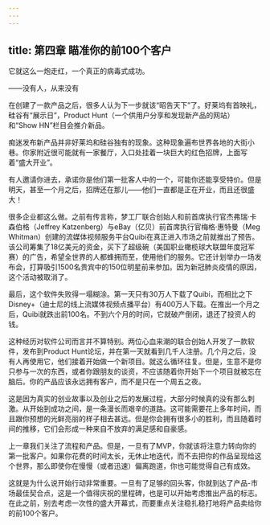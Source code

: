 ```yaml
---
---
---
```

title: 第四章 瞄准你的前100个客户
---




它就这么一炮走红，一个真正的病毒式成功。

——没有人，从来没有

在创建了一款产品之后，很多人认为下一步就该“昭告天下”了。好莱坞有首映礼，硅谷有“展示日”，Product Hunt（一个供用户分享和发现新产品的网站）和“Show HN”栏目会推介新品。

痴迷发布新产品并非好莱坞和硅谷独有的现象。这种现象遍布世界各地的大街小巷。你家附近很可能就有一家餐厅，入口处挂着一块巨大的红色招牌，上面写着“盛大开业”。

有人邀请你进去，承诺你是他们第一批客人中的一个，可能你还能享受特价。但是明天，甚至一个月之后，招牌还在那儿——他们一直都是正在开业，而且还很盛大！



很多企业都这么做。之前有传言称，梦工厂联合创始人和前首席执行官杰弗瑞·卡森伯格（Jeffrey Katzenberg）与eBay（亿贝）前首席执行官梅格·惠特曼（Meg Whitman）创建的流媒体视频服务平台Quibi在真正进入市场之前就推出了预告。该公司筹集了18亿美元的资金，买下了超级碗（美国职业橄榄球大联盟年度冠军赛）的广告，希望全世界的人都蜂拥而至，使用他们的服务。它还计划举办一场发布会，打算吸引1500名贵宾中的150位明星前来参加。因为新冠肺炎疫情的原因，这个活动被取消了。

最后，这个软件失败得一塌糊涂。第一天只有30万人下载了Quibi，而相比之下Disney+（迪士尼的线上流媒体视频点播平台）有400万人下载。在推出一个月之后，Quibi就跌出前100名。不到六个月的时间，它就破产倒闭，退还了投资人的钱。

这种经历对软件公司而言并不算特别。两位心血来潮的联合创始人开发了一款软件，发布到Product Hunt论坛，并在第一天就看到几千人注册。几个月之后，没有人再使用它，他们接着开始做一个新项目。就这么循环往复。但是，生意不是你只参与一次的东西，或者你跟朋友的谈资，不应该随着你开始下一个项目就被忘在脑后。你的产品应该永远拥有客户，而不是只在一个周五之夜。

这是因为真实的创业故事以及创业之后的发展过程，大部分时候真的没有那么刺激。从开始到成功之间，是一条漫长而艰辛的道路。这可能需要花上多年时间，而且跟你预想的光鲜亮丽的样子相去甚远。但是你会拥有很多小的胜利，而且随着时间的推移，它们会形成一种来自不放弃的满足感和自豪感。

上一章我们关注了流程和产品。但是，一旦有了MVP，你就该将注意力转向你的第一批客户。如果你花费的时间太长，无休止地迭代，而不去把你的作品呈现给这个世界，那么即使你在慢慢（或者迅速）偏离跑道，你也可能觉得自己有成效。

这就是为什么说开始行动非常重要。一旦有了足够的回头客，你就到达了产品-市场最佳契合点，这是一个值得庆祝的里程碑，也是可以开始考虑推出产品的标志。在此之前，别去考虑一次性的盛大开幕式，而要重点关注稳扎稳打地将产品卖给你的前100个客户。